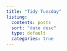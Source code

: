 ```yaml
---
title: "Tidy Tuesday"
listing: 
  contents: posts
  sort: "date desc"
  type: default
  categories: true
---
```


